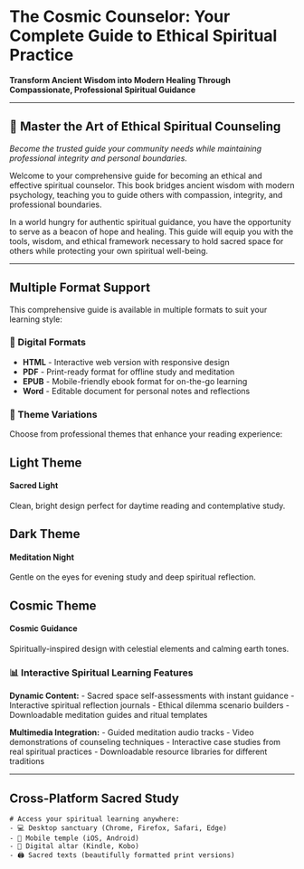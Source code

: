 # The Cosmic Counselor: Your Complete Guide to Ethical Spiritual Practice {.unnumbered}

**Transform Ancient Wisdom into Modern Healing Through Compassionate, Professional Spiritual Guidance**

---

## 🌟 Master the Art of Ethical Spiritual Counseling
*Become the trusted guide your community needs while maintaining professional integrity and personal boundaries.*

Welcome to your comprehensive guide for becoming an ethical and effective spiritual counselor. This book bridges ancient wisdom with modern psychology, teaching you to guide others with compassion, integrity, and professional boundaries.

In a world hungry for authentic spiritual guidance, you have the opportunity to serve as a beacon of hope and healing. This guide will equip you with the tools, wisdom, and ethical framework necessary to hold sacred space for others while protecting your own spiritual well-being.

---

## Multiple Format Support

This comprehensive guide is available in multiple formats to suit your learning style:

### 📱 Digital Formats
- **HTML** - Interactive web version with responsive design
- **PDF** - Print-ready format for offline study and meditation
- **EPUB** - Mobile-friendly ebook format for on-the-go learning
- **Word** - Editable document for personal notes and reflections

### 🎨 Theme Variations
Choose from professional themes that enhance your reading experience:

::: {.panel-tabset}

## Light Theme
```{=html}
<div class="theme-preview light-theme">
  <h4>Sacred Light</h4>
  <p>Clean, bright design perfect for daytime reading and contemplative study.</p>
</div>
```

## Dark Theme  
```{=html}
<div class="theme-preview dark-theme">
  <h4>Meditation Night</h4>
  <p>Gentle on the eyes for evening study and deep spiritual reflection.</p>
</div>
```

## Cosmic Theme
```{=html}
<div class="theme-preview cosmic-theme">
  <h4>Cosmic Guidance</h4>
  <p>Spiritually-inspired design with celestial elements and calming earth tones.</p>
</div>
```

:::

### 📊 Interactive Spiritual Learning Features

**Dynamic Content:**
- Sacred space self-assessments with instant guidance
- Interactive spiritual reflection journals
- Ethical dilemma scenario builders
- Downloadable meditation guides and ritual templates

**Multimedia Integration:**
- Guided meditation audio tracks
- Video demonstrations of counseling techniques
- Interactive case studies from real spiritual practices
- Downloadable resource libraries for different traditions

---

## Cross-Platform Sacred Study

````.code-block
# Access your spiritual learning anywhere:
- 💻 Desktop sanctuary (Chrome, Firefox, Safari, Edge)
- 📱 Mobile temple (iOS, Android)
- 📖 Digital altar (Kindle, Kobo)
- 🖨️ Sacred texts (beautifully formatted print versions)
````
